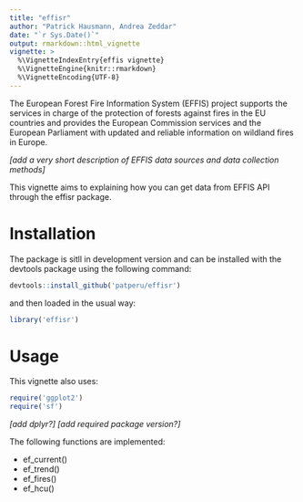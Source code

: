 ```yaml
---
title: "effisr"
author: "Patrick Hausmann, Andrea Zeddar"
date: "`r Sys.Date()`"
output: rmarkdown::html_vignette
vignette: >
  %\VignetteIndexEntry{effis vignette}
  %\VignetteEngine{knitr::rmarkdown}
  %\VignetteEncoding{UTF-8}
---
```



The European Forest Fire Information System (EFFIS) project supports the services in charge of the protection of forests against fires in the EU countries and provides the European Commission services and the European Parliament with updated and reliable information on wildland fires in Europe.

*[add a very short description of EFFIS data sources and data collection methods]*

This vignette aims to explaining how you can get data from EFFIS API through the effisr package.


# Installation
The package is sitll in development version and can be installed with the devtools package using the following command:

```r
devtools::install_github('patperu/effisr')
```

and then loaded in the usual way:

```r
library('effisr')
```

# Usage

This vignette also uses:

```r
require('ggplot2')
require('sf')
```
 *[add dplyr?]*
 *[add required package version?]*

The following functions are implemented:

* ef_current()
* ef_trend()
* ef_fires()
* ef_hcu()

